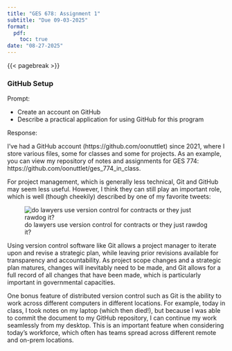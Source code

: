 ```yaml
---
title: "GES 678: Assignment 1"
subtitle: "Due 09-03-2025"
format: 
  pdf:
    toc: true
date: "08-27-2025"
---
```


{{< pagebreak >}}

### GitHub Setup

Prompt:

-   Create an account on GitHub
-   Describe a practical application for using GitHub for this program

Response:

I've had a GitHub account (https://github.com/oonuttlet) since 2021, where I store various files, some for classes and some for projects. As an example, you can view my repository of notes and assignments for GES 774: https://github.com/oonuttlet/ges_774_in_class.

For project management, which is generally less technical, Git and GitHub may seem less useful. However, I think they can still play an important role, which is well (though cheekily) described by one of my favorite tweets:

![do lawyers use version control for contracts or they just rawdog it?](img/github_lawyer_tweet.png)

Using version control software like Git allows a project manager to iterate upon and revise a strategic plan, while leaving prior revisions available for transparency and accountability. As project scope changes and a strategic plan matures, changes will inevitably need to be made, and Git allows for a full record of all changes that have been made, which is particularly important in governmental capacities.

One bonus feature of distributed version control such as Git is the ability to work across different computers in different locations. For example, today in class, I took notes on my laptop (which then died!), but because I was able to commit the document to my GitHub repository, I can continue my work seamlessly from my desktop. This is an important feature when considering today's workforce, which often has teams spread across different remote and on-prem locations.

